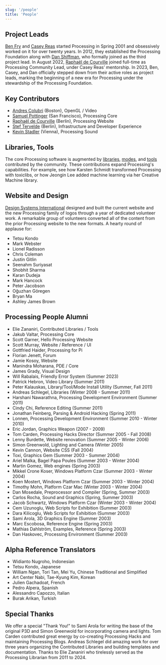 ```yaml
---
slug: '/people'
title: 'People'
---
```


## Project Leads

[Ben Fry](https://benfry.com/) and [Casey Reas](http://reas.com/) started Processing in Spring 2001 and obsessively worked on it for over twenty years. In 2012, they established the Processing Foundation along with [Dan Shiffman](https://shiffman.net/), who formally joined as the third project lead. In August 2022, [Raphaël de Courville](https://twitter.com/sableraph) joined full-time as Processing Community Lead, under Casey Reas’ mentorship. In 2023, Ben, Casey, and Dan officially stepped down from their active roles as project leads, marking the beginning of a new era for Processing under the stewardship of the Processing Foundation.

## Key Contributors

- [Andres Colubri](https://andrescolubri.net/) (Boston), OpenGL / Video
- [Samuel Pottinger](https://github.com/sampottinger) (San Francisco), Processing Core
- [Raphaël de Courville](https://twitter.com/sableraph) (Berlin), Processing Website
- [Stef Tervelde](https://github.com/stefterv) (Berlin), Infrastructure and Developer Experience
- [Kevin Stadler](https://github.com/kevinstadler) (Vienna), Processing Sound

## Libraries, Tools

The core Processing software is augmented by [libraries](https://www.processing.org/reference/libraries/), [modes](https://processing.org/reference/tools/modes/), and [tools](https://processing.org/reference/tools/) contributed by the community. These contributions expand Processing's capabilities. For example, see how Karsten Schmidt transformed Processing with toxiclibs, or how Jeongin Lee added machine learning via her Creative Machine library.

## Website and Design

[Design Systems International](https://designsystems.international/) designed and built the current website and the new Processing family of logos through a year of dedicated volunteer work. A remarkable group of volunteers converted all of the content from the prior Processing website to the new formats. A hearty round of applause for:
- Tetsu Kondo
- Mark Webster
- Lionel Radisson
- Chris Coleman
- Justin Gitlin
- Seenahm Suriyasat
- Shobhit Sharma
- Karan Dudeja
- Mark Hancock
- Peter Jacobson
- Oğuzhan Göregen
- Bryan Ma
- Ashley James Brown

## Processing People Alumni

- Elie Zananiri, Contributed Libraries / Tools
- Jakub Valtar, Processing Core
- Scott Garner, Hello Processing Website
- Scott Murray, Website / Reference / UI
- Gottfried Haider, Processing for Pi
- Florian Jenett, Forum
- Jamie Kosoy, Website
- Manindra Moharana, PDE / Core
- James Grady, Visual Design
- Will Rabalais, Friendly Error System (Summer 2023)
- Patrick Hebron, Video Library (Summer 2011)
- Peter Kalauskas, Library/Tool/Mode Install Utility (Summer, Fall 2011)
- Andreas Schlegel, Libraries (Winter 2008 - Summer 2011)
- Harshani Nawarathna, Processing Development Environment (Summer 2011)
- Cindy Chi, Reference Editing (Summer 2011)
- Jonathan Feinberg, Parsing & Android Hacking (Spring 2011)
- Lonnen, Processing Development Environment (Summer 2010 - Winter 2010)
- Eric Jordan, Graphics Weapon (2007 - 2009)
- Tom Carden, Processing Hacks Director (Summer 2005 - Fall 2008)
- Lenny Burdette, Website renovation (Summer 2005 - Winter 2006)
- Simon Greenwold, Lighting and Camera (Winter 2005)
- Kevin Cannon, Website CSS (Fall 2004)
- Toxi, Graphics Gem (Summer 2003 - Summer 2004)
- Ariel Malka, Bagel Papa Poules (Summer 2003 - Winter 2004)
- Martin Gomez, Web engines (Spring 2003)
- Mikkel Crone Koser, Windows Platform Czar (Summer 2003 - Winter 2004)
- Koen Mostert, Windows Platform Czar (Summer 2003 - Winter 2004)
- Timothy Mohn, Platform Czar Mac (Winter 2003 - Winter 2004)
- Dan Mosedale, Preprocessor and Compiler (Spring, Summer 2003)
- Carlos Rocha, Sound and Graphics (Spring, Summer 2003)
- Jacob Schwartz, Windows Platform Czar (Winter 2003 - Winter 2004)
- Cem Uzunoglu, Web Scripts for Exhibition (Summer 2003)
- Dara Kilicoglu, Web Scripts for Exhibition (Summer 2003)
- Sami Arola, 3D Graphics Engine (Summer 2003)
- Marc Escobosa, Reference Engine (Spring 2003)
- Mathias Dahlström, Examples, Reference (Spring 2003)
- Dan Haskovec, Processing Environment (Summer 2003)

## Alpha Reference Translators

- Widianto Nugroho, Indonesian
- Tetsu Kondo, Japanese
- William Ngan, Tori Tan, Mei Yu, Chinese Traditional and Simplified
- Art Center Nabi, Tae-Kyung Kim, Korean
- Julien Gachadoat, French
- Pedro Alpera, Spanish
- Alessandro Capozzo, Italian
- Burak Arikan, Turkish

## Special Thanks
We offer a special "Thank You!" to Sami Arola for writing the base of the original P3D and Simon Greenwold for incorporating camera and lights. Tom Carden contributed great energy by co-creating Processing Hacks and maintaining Processing Blogs. Andreas Schlegel did amazing work for over three years organizing the Contributed Libraries and building templates and documentation. Thanks to Elie Zananiri who tirelessly served as the Processing Librarian from 2011 to 2024.
